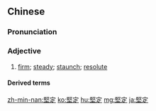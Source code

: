 {{also|坚定}}
==Chinese==
{{zh-forms|s=坚定}}

===Pronunciation===
{{zh-pron
|m=jiāndìng
|c=gin1 ding6
|h=pfs=kiên-thin
|mn=kian-tēng
|cat=a
}}

===Adjective===
{{zh-adj}}

# [[firm]]; [[steady]]; [[staunch]]; [[resolute]]

====Derived terms====
{{zh-der|堅定不移}}

{{zh-cat|Elementary}}

[[zh-min-nan:堅定]]
[[ko:堅定]]
[[hu:堅定]]
[[mg:堅定]]
[[ja:堅定]]